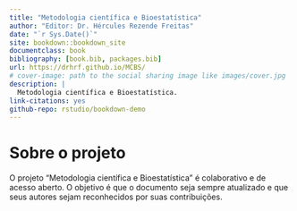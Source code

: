 ```yaml
--- 
title: "Metodologia científica e Bioestatística"
author: "Editor: Dr. Hércules Rezende Freitas"
date: "`r Sys.Date()`"
site: bookdown::bookdown_site
documentclass: book
bibliography: [book.bib, packages.bib]
url: https://drhrf.github.io/MCBS/
# cover-image: path to the social sharing image like images/cover.jpg
description: |
  Metodologia científica e Bioestatística.
link-citations: yes
github-repo: rstudio/bookdown-demo
---
```


# Sobre o projeto

O projeto "Metodologia científica e Bioestatística" é colaborativo e de acesso aberto. O objetivo é que o documento seja sempre atualizado e que seus autores sejam reconhecidos por suas contribuições.
